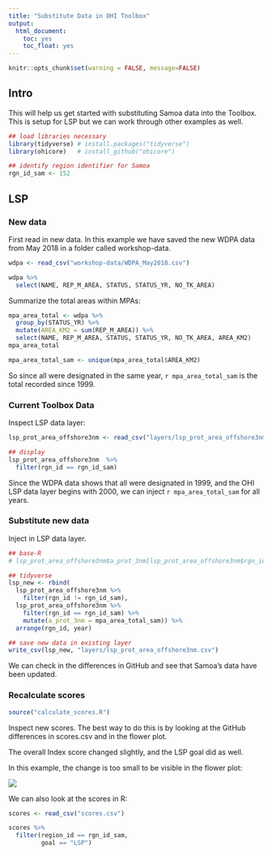```yaml
---
title: "Substitute Data in OHI Toolbox"
output:
  html_document:
    toc: yes
    toc_float: yes
---
```


```r
knitr::opts_chunk$set(warning = FALSE, message=FALSE)
```

## Intro

This will help us get started with substituting Samoa data into the Toolbox. This is setup for LSP but we can work through other examples as well. 


```r
## load libraries necessary
library(tidyverse) # install.packages("tidyverse")
library(ohicore)   # install_github("ohicore")

## identify region identifier for Samoa
rgn_id_sam <- 152
```

## LSP

### New data

First read in new data. In this example we have saved the new WDPA data from May 2018 in a folder called workshop-data.

```r
wdpa <- read_csv("workshop-data/WDPA_May2018.csv")

wdpa %>%
  select(NAME, REP_M_AREA, STATUS, STATUS_YR, NO_TK_AREA)
```

Summarize the total areas within MPAs:

```r
mpa_area_total <- wdpa %>%
  group_by(STATUS_YR) %>%
  mutate(AREA_KM2 = sum(REP_M_AREA)) %>%
  select(NAME, REP_M_AREA, STATUS, STATUS_YR, NO_TK_AREA, AREA_KM2)
mpa_area_total

mpa_area_total_sam <- unique(mpa_area_total$AREA_KM2)
```

So since all were designated in the same year, `r mpa_area_total_sam` is the total recorded since 1999.

### Current Toolbox Data

Inspect LSP data layer: 

```r
lsp_prot_area_offshore3nm <- read_csv("layers/lsp_prot_area_offshore3nm.csv")

## display
lsp_prot_area_offshore3nm  %>%
  filter(rgn_id == rgn_id_sam)
```


Since the WDPA data shows that all were designated in 1999, and the OHI LSP data layer begins with 2000, we can inject `r mpa_area_total_sam` for all years.

### Substitute new data

Inject in LSP data layer. 

```r
## base-R
# lsp_prot_area_offshore3nm$a_prot_3nm[lsp_prot_area_offshore3nm$rgn_id == rgn_id_sam] <- mpa_area_total_sam

## tidyverse
lsp_new <- rbind(
  lsp_prot_area_offshore3nm %>%
    filter(rgn_id != rgn_id_sam), 
  lsp_prot_area_offshore3nm %>%
    filter(rgn_id == rgn_id_sam) %>%
    mutate(a_prot_3nm = mpa_area_total_sam)) %>%
  arrange(rgn_id, year)

## save new data in existing layer
write_csv(lsp_new, "layers/lsp_prot_area_offshore3nm.csv")
```

We can check in the differences in GitHub and see that Samoa's data have been updated. 

###  Recalculate scores

```r
source("calculate_scores.R")
```


Inspect new scores. The best way to do this is by looking at the GitHub differences in scores.csv and in the flower plot. 

The overall Index score changed slightly, and the LSP goal did as well. 

In this example, the change is too small to be visible in the flower plot:

![](images/flowerplot_diff.png)


We can also look at the scores in R:

```r
scores <- read_csv("scores.csv")

scores %>%
  filter(region_id == rgn_id_sam, 
         goal == "LSP")
```

